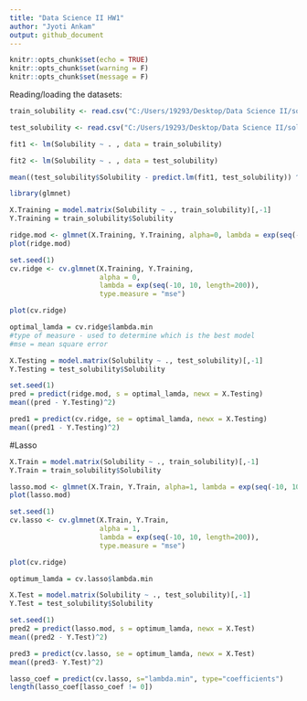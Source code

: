 ```yaml
---
title: "Data Science II HW1"
author: "Jyoti Ankam"
output: github_document
---
```



```r
knitr::opts_chunk$set(echo = TRUE)
knitr::opts_chunk$set(warning = F)
knitr::opts_chunk$set(message = F)
```

Reading/loading the datasets:

```r
train_solubility <- read.csv("C:/Users/19293/Desktop/Data Science II/solubility_train.csv") 

test_solubility <- read.csv("C:/Users/19293/Desktop/Data Science II/solubility_test.csv")

```

```r

fit1 <- lm(Solubility ~ . , data = train_solubility)

fit2 <- lm(Solubility ~ . , data = test_solubility)

mean((test_solubility$Solubility - predict.lm(fit1, test_solubility)) ^ 2)

```

```r
library(glmnet)
```

```r

X.Training = model.matrix(Solubility ~ ., train_solubility)[,-1]
Y.Training = train_solubility$Solubility

ridge.mod <- glmnet(X.Training, Y.Training, alpha=0, lambda = exp(seq(-10, 10, length=200)))
plot(ridge.mod)

set.seed(1)
cv.ridge <- cv.glmnet(X.Training, Y.Training, 
                      alpha = 0, 
                      lambda = exp(seq(-10, 10, length=200)),
                      type.measure = "mse")

plot(cv.ridge)

optimal_lamda = cv.ridge$lambda.min
#type of measure - used to determine which is the best model
#mse = mean square error
```

```r
X.Testing = model.matrix(Solubility ~ ., test_solubility)[,-1]
Y.Testing = test_solubility$Solubility

set.seed(1)
pred = predict(ridge.mod, s = optimal_lamda, newx = X.Testing)
mean((pred - Y.Testing)^2)

pred1 = predict(cv.ridge, se = optimal_lamda, newx = X.Testing)
mean((pred1 - Y.Testing)^2)
```
#Lasso

```r
X.Train = model.matrix(Solubility ~ ., train_solubility)[,-1]
Y.Train = train_solubility$Solubility

lasso.mod <- glmnet(X.Train, Y.Train, alpha=1, lambda = exp(seq(-10, 10, length=200)))
plot(lasso.mod)

set.seed(1)
cv.lasso <- cv.glmnet(X.Train, Y.Train, 
                      alpha = 1, 
                      lambda = exp(seq(-10, 10, length=200)),
                      type.measure = "mse")

plot(cv.ridge)

optimum_lamda = cv.lasso$lambda.min

```

```r
X.Test = model.matrix(Solubility ~ ., test_solubility)[,-1]
Y.Test = test_solubility$Solubility

set.seed(1)
pred2 = predict(lasso.mod, s = optimum_lamda, newx = X.Test)
mean((pred2 - Y.Test)^2)

pred3 = predict(cv.lasso, se = optimum_lamda, newx = X.Test)
mean((pred3- Y.Test)^2)

```
```r
lasso_coef = predict(cv.lasso, s="lambda.min", type="coefficients")
length(lasso_coef[lasso_coef != 0])
```